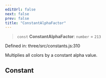 ```yaml
---
editUrl: false
next: false
prev: false
title: "ConstantAlphaFactor"
---
```


> `const` **ConstantAlphaFactor**: `number` = `213`

Defined in: three/src/constants.js:310

Multiplies all colors by a constant alpha value.

## Constant
